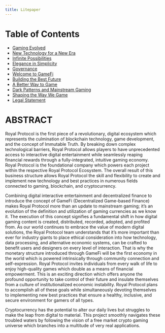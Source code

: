```yaml
---
title: Litepaper
---
```


<PdfLitepaper />

# **Table of Contents**

-   [Gaming Evolved](/litepaper/gaming-evolved)
-   [New Technology for a New Era](/litepaper/new-technology-for-a-new-era)
-   [Infinite Possibilities](/litepaper/infinite-possibilities)
-   [Elegance in Simplicity](/litepaper/elegance-in-simplicity)
-   [Governance](/litepaper/governance)
-   [Welcome to GameFi](/litepaper/welcome-to-gamefi)
-   [Building the Best Future](/litepaper/building-the-best-future)
-   [A Better Way to Game](/litepaper/a-better-way-to-game)
-   [Dark Patterns and Mainstream Gaming](/litepaper/dark-patterns-and-mainstream-gaming)
-   [Shaping the Way We Game](/litepaper/shaping-the-way-we-game)
-   [Legal Statement](/litepaper/legal-statement)

# **ABSTRACT**

Royal Protocol is the first piece of a revolutionary, digital ecosystem which represents the culmination of blockchain technology, game development, and the concept of Immutable Truth. By breaking down complex technological barriers, Royal Protocol allows players to have unprecedented access to interactive digital entertainment while seamlessly reaping financial rewards through a fully-integrated, intuitive gaming economy. Royal Protocol is the foundational company which powers each project within the respective Royal Protocol Ecosystem. The overall result of this business structure allows Royal Protocol the skill and flexibility to create and implement new technology and best practices in numerous fields connected to gaming, blockchain, and cryptocurrency.

Combining digital interactive entertainment and decentralized finance to introduce the concept of GameFi (Decentralized Game-based Finance) makes Royal Protocol more than an update to mainstream gaming; it’s an evolution of the definition and utilization of gaming currencies as we know it. The execution of this concept signifies a fundamental shift in how digital gaming content is created, distributed, recorded, adopted, and profited from. As our world continues to embrace the value of modern digital solutions, the Royal Protocol team understands that it’s more important than ever for industry giants to place ethical consideration into how technology, data processing, and alternative economic systems, can be crafted to benefit users and designers on every level of interaction. That is why the monetary structure introduced through GameFi will be the first economy in the world which is powered intrinsically through community connection and self-expression. Royal Protocol invites individuals from every walk of life to enjoy high-quality games which double as a means of financial empowerment. This is an exciting direction which offers anyone the profound opportunity to take control of their future and insulate themselves from a culture of institutionalized economic instability. Royal Protocol plans to accomplish all of these goals while simultaneously devoting themselves to implementing new best practices that ensure a healthy, inclusive, and secure environment for gamers of all types.

Cryptocurrency has the potential to alter our daily lives but struggles to make the leap from digital to material. This project smoothly navigates these troubled waters by following the vision of a free market crypto gaming universe which branches into a multitude of very real applications.
